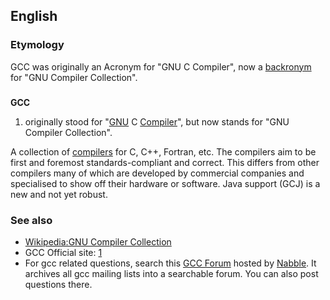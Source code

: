 ==English==

===Etymology===
GCC was originally an Acronym for "GNU C Compiler", now a [[backronym]] for "GNU Compiler Collection".

==={{initialism}}===
'''GCC'''

#originally stood for "[[GNU]] C [[Compiler]]", but now stands for "GNU Compiler Collection".
A collection of [[compilers]] for C, C++, Fortran, etc. The compilers aim to be first and foremost standards-compliant and correct. This differs from other compilers many of which are developed by commercial companies and specialised to show off their hardware or software. Java support (GCJ) is a new and not yet robust.

===See also===
*[[Wikipedia:GNU Compiler Collection]]
*GCC Official site: [http://gcc.gnu.org/]
*For gcc related questions, search this [http://www.nabble.com/gcc-f1154.html GCC Forum] hosted by [http://www.nabble.com Nabble]. It archives all gcc mailing lists into a searchable forum. You can also post questions there.